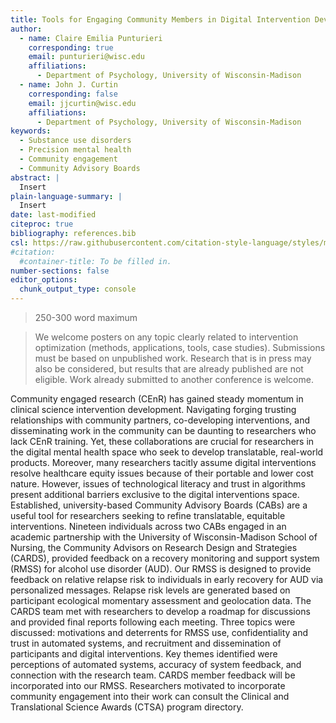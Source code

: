 ```yaml
---
title: Tools for Engaging Community Members in Digital Intervention Development: Community Advisory Board Feedback on a Recovery Monitoring and Support System for Alcohol Use Disorder
author:
  - name: Claire Emilia Punturieri 
    corresponding: true
    email: punturieri@wisc.edu
    affiliations:
      - Department of Psychology, University of Wisconsin-Madison
  - name: John J. Curtin 
    corresponding: false
    email: jjcurtin@wisc.edu
    affiliations:
      - Department of Psychology, University of Wisconsin-Madison 
keywords:
  - Substance use disorders
  - Precision mental health 
  - Community engagement
  - Community Advisory Boards
abstract: |
  Insert
plain-language-summary: |
  Insert
date: last-modified
citeproc: true
bibliography: references.bib
csl: https://raw.githubusercontent.com/citation-style-language/styles/master/apa.csl
#citation:
  #container-title: To be filled in. 
number-sections: false 
editor_options: 
  chunk_output_type: console
---
```


> 250-300 word maximum

> We welcome posters on any topic clearly related to intervention optimization (methods, applications, tools, case studies). Submissions must be based on unpublished work. Research that is in press may also be considered, but results that are already published are not eligible. Work already submitted to another conference is welcome.

Community engaged research (CEnR) has gained steady momentum in clinical science intervention development. Navigating forging trusting relationships with community partners, co-developing interventions, and disseminating work in the community can be daunting to researchers who lack CEnR training. Yet, these collaborations are crucial for researchers in the digital mental health space who seek to develop translatable, real-world products. Moreover, many researchers tacitly assume digital interventions resolve healthcare equity issues because of their portable and lower cost nature. However, issues of technological literacy and trust in algorithms present additional barriers exclusive to the digital interventions space. Established, university-based Community Advisory Boards (CABs) are a useful tool for researchers seeking to refine translatable, equitable interventions. Nineteen individuals across two CABs engaged in an academic partnership with the University of Wisconsin-Madison School of Nursing, the Community Advisors on Research Design and Strategies (CARDS), provided feedback on a recovery monitoring and support system (RMSS) for alcohol use disorder (AUD). Our RMSS is designed to provide feedback on relative relapse risk to individuals in early recovery for AUD via personalized messages. Relapse risk levels are generated based on participant ecological momentary assessment and geolocation data. The CARDS team met with researchers to develop a roadmap for discussions and provided final reports following each meeting. Three topics were discussed: motivations and deterrents for RMSS use, confidentiality and trust in automated systems, and recruitment and dissemination of participants and digital interventions. Key themes identified were perceptions of automated systems, accuracy of system feedback, and connection with the research team. CARDS member feedback will be incorporated into our RMSS. Researchers motivated to incorporate community engagement into their work can consult the Clinical and Translational Science Awards (CTSA) program directory.


